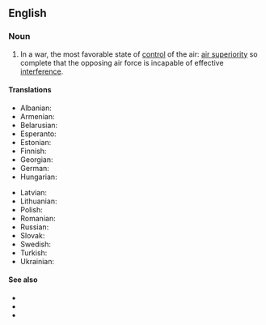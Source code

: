 ==English==
{{wikipedia}}

===Noun===
{{en-noun|-}}

# In a war, the most favorable state of [[control]] of the air: [[air superiority]] so complete that the opposing air force is incapable of effective [[interference]].

====Translations====
{{trans-top|most favorable state of control of the air}}
* Albanian: {{t-needed|sq}}
* Armenian: {{t-needed|hy}}
* Belarusian: {{t|be|панаванне ў паветры|n}}
* Esperanto: {{t-needed|eo}}
* Estonian: {{t-needed|et}}
* Finnish: {{t+|fi|ilmaherruus}}
* Georgian: {{t-needed|ka}}
* German: {{t|de|Luftherrschaft|f}}
* Hungarian: {{t-needed|hu}}
{{trans-mid}}
* Latvian: {{t-needed|lv}}
* Lithuanian: {{t-needed|lt}}
* Polish: {{no equivalent translation|pl}} {{t|pl|[[przewaga]] [[w]] [[powietrze|powietrzu]]|f}}
* Romanian: {{t|ro|supremație aeriană|f}}
* Russian: {{t|ru|госпо́дство в во́здухе|n}}
* Slovak: {{t-needed|sk}}
* Swedish: {{t|sv|luftherravälde|n}}
* Turkish: {{t-needed|tr}}
* Ukrainian: {{t-needed|uk}}
{{trans-bottom}}

====See also====
* {{l|en|air denial}}
* {{l|en|air parity}}
* {{l|en|air superiority}}